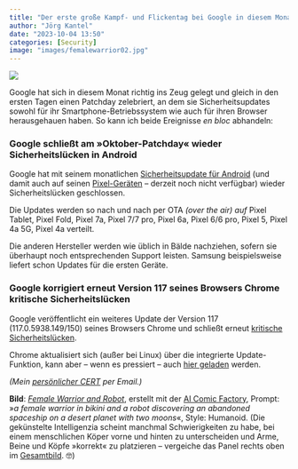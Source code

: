 ```yaml
---
title: "Der erste große Kampf- und Flickentag bei Google in diesem Monat"
author: "Jörg Kantel"
date: "2023-10-04 13:50"
categories: [Security]
image: "images/femalewarrior02.jpg"
---
```


[![](images/femalewarrior02-b.jpg)](https://www.flickr.com/photos/schockwellenreiter/53229861415/)

Google hat sich in diesem Monat richtig ins Zeug gelegt und gleich in den ersten Tagen einen Patchday zelebriert, an dem sie Sicherheitsupdates sowohl für ihr Smartphone-Betriebssystem wie auch für ihren Browser herausgehauen haben. So kann ich beide Ereignisse *en bloc* abhandeln:

### Google schließt am »Oktober-Patchday« wieder Sicherheitslücken in Android

Google hat mit seinem monatlichen [Sicherheitsupdate für Android](https://source.android.com/docs/security/bulletin/2023-10-01?hl=en) (und damit auch auf seinen [Pixel-Geräten](https://source.android.com/docs/security/bulletin/pixel/2023-10-01) -- derzeit noch nicht verfügbar) wieder  Sicherheitslücken geschlossen.

Die Updates werden so nach und nach per OTA *(over the air) auf*  Pixel Tablet, Pixel Fold, Pixel 7a, Pixel 7/7 pro, Pixel 6a,  Pixel 6/6 pro, Pixel 5, Pixel 4a 5G, Pixel 4a verteilt. 

Die anderen Hersteller werden wie üblich in Bälde nachziehen, sofern sie überhaupt noch entsprechenden Support leisten.  Samsung beispielsweise liefert schon Updates für die ersten Geräte.

### Google korrigiert erneut Version 117 seines Browsers Chrome kritische Sicherheitslücken

Google veröffentlicht ein weiteres Update der Version 117 (117.0.5938.149/150) seines Browsers Chrome und schließt erneut [kritische Sicherheitslücken](https://chromereleases.googleblog.com/2023/10/stable-channel-update-for-desktop.html).

Chrome aktualisiert sich (außer bei Linux) über die integrierte Update-Funktion, kann aber -- wenn es pressiert -- auch [hier geladen](https://www.google.com/intl/de/chrome/browser/) werden.

*(Mein [persönlicher CERT](http://www.gwdg.de/~mreiman1/) per Email.)*

**Bild**: *[Female Warrior and Robot](https://www.flickr.com/photos/schockwellenreiter/53229861415/)*, erstellt mit der [AI Comic Factory](http://cognitiones.kantel-chaos-team.de/multimedia/computergraphik/comicfactory.html), Prompt: »*a female warrior in bikini and a robot discovering an abandoned spaceship on a desert planet with two moons*«, Style: Humanoid. (Die gekünstelte Intelligenzia scheint manchmal Schwierigkeiten zu habe, bei einem menschlichen Köper vorne und hinten zu unterscheiden und Arme, Beine und Köpfe »korrekt« zu platzieren -- vergeiche das Panel rechts oben im [Gesamtbild](https://www.flickr.com/photos/schockwellenreiter/53229861415/).&nbsp;🤓)
